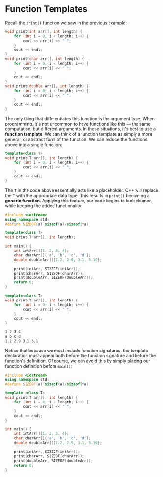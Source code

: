 # Function Templates

Recall the `print()` function we saw in the previous example:

```cpp
void print(int arr[], int length) {
	for (int i = 0; i < length; i++) {
		cout << arr[i] << " ";
	}
	cout << endl;
}
void print(char arr[], int length) {
	for (int i = 0; i < length; i++) {
		cout << arr[i] << " ";
	}
	cout << endl;
}
void print(double arr[], int length) {
	for (int i = 0; i < length; i++) {
		cout << arr[i] << " ";
	}
	cout << endl;
}
```

The only thing that differentiates this function is the argument type. When
programming, it's not uncommon to have functions like this &mdash; the same
computation, but different arguments. In these situations, it's best to use
a **function template**. We can think of a function template as simply a
more general, or abstract form of the function. We can reduce the functions
above into a single function:

```cpp
template<class T>
void print(T arr[], int length) {
	for (int i = 0; i < length; i++) {
		cout << arr[i] << " ";
	}
	cout << endl;
}
```

The `T` in the code above essentially acts like a placeholder. C++ will
replace the `T` with the appropriate data type. This results in `print()`
becoming a **generic function**. Applying this feature, our code begins to
look cleaner, while keeping the added functionality:

```cpp
#include <iostream>
using namespace std;
#define SIZEOF(a) sizeof(a)/sizeof(*a)

template<class T>
void print(T arr[], int length);

int main() {
	int intArr[]{1, 2, 3, 4};
	char charArr[]{'a', 'b', 'c', 'd'};
	double doubleArr[]{1.2, 2.9, 3.1, 3.10};

	print(intArr, SIZEOF(intArr));
	print(charArr, SIZEOF(charArr));
	print(doubleArr, SIZEOF(doubleArr));
	return 0;
}

template<class T>
void print(T arr[], int length) {
	for (int i = 0; i < length; i++) {
		cout << arr[i] << " ";
	}
	cout << endl;
}
```

```bash
1 2 3 4
a b c d
1.2 2.9 3.1 3.1
```

Notice that because we must include function signatures, the template
declaration must appear both before the function signature and before the
function's definition. Of course, we can avoid this by simply placing our
function definition before `main()`:

```cpp
#include <iostream>
using namespace std;
#define SIZEOF(a) sizeof(a)/sizeof(*a)

template <class T>
void print(T arr[], int length) {
	for (int i = 0; i < length; i++) {
		cout << arr[i] << " ";
	}
	cout << endl;
}

int main() {
	int intArr[]{1, 2, 3, 4};
	char charArr[]{'a', 'b', 'c', 'd'};
	double doubleArr[]{1.2, 2.9, 3.1, 3.10};

	print(intArr, SIZEOF(intArr));
	print(charArr, SIZEOF(charArr));
	print(doubleArr, SIZEOF(doubleArr));
	return 0;
}
```
